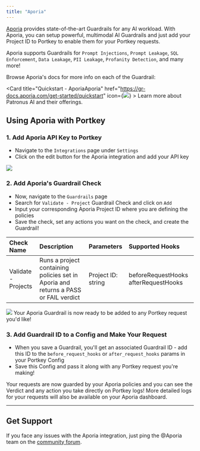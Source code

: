 ```yaml
---
title: "Aporia"
---
```


[Aporia](https://www.aporia.com/) provides state-of-the-art Guardrails for any AI workload. With Aporia, you can setup powerful, multimodal AI Guardrails and just add your Project ID to Portkey to enable them for your Portkey requests.

Aporia supports Guardrails for `Prompt Injections`, `Prompt Leakage`, `SQL Enforcement`, `Data Leakage`, `PII Leakage`, `Profanity Detection`, and many more!

Browse Aporia's docs for more info on each of the Guardrail:

<Card title="Quickstart - AporiaAporia" href="https://gr-docs.aporia.com/get-started/quickstart" icon={<img src="/images/guardrails/apple-touch-icon.png"  />} >
    Learn more about Patronus AI and their offerings.
</Card>

## Using Aporia with Portkey

### 1\. Add Aporia API Key to Portkey

* Navigate to the `Integrations` page under `Settings`
* Click on the edit button for the Aporia integration and add your API key
<Frame>
  <img src="/images/guardrails/ap-1.png"/>
</Frame>


### 2\. Add Aporia's Guardrail Check

* Now, navigate to the `Guardrails` page
* Search for `Validate - Project` Guardrail Check and click on `Add`
* Input your corresponding Aporia Project ID where you are defining the policies
* Save the check, set any actions you want on the check, and create the Guardrail!

| Check Name          | Description                                                                         | Parameters         | Supported Hooks                      |
| :------------------- | :----------------------------------------------------------------------------------- | :------------------ | :------------------------------------ |
| Validate - Projects | Runs a project containing policies set in Aporia and returns a PASS or FAIL verdict | Project ID: string | beforeRequestHooks afterRequestHooks |

<Frame>
  <img src="/images/guardrails/ap-2.png"/>
</Frame>
Your Aporia Guardrail is now ready to be added to any Portkey request you'd like!

### 3\. Add Guardrail ID to a Config and Make Your Request

* When you save a Guardrail, you'll get an associated Guardrail ID - add this ID to the `before_request_hooks` or `after_request_hooks` params in your Portkey Config
* Save this Config and pass it along with any Portkey request you're making!

Your requests are now guarded by your Aporia policies and you can see the Verdict and any action you take directly on Portkey logs! More detailed logs for your requests will also be available on your Aporia dashboard.

---

## Get Support

If you face any issues with the Aporia integration, just ping the @Aporia team on the [community forum](https://discord.gg/portkey-llms-in-prod-1143393887742861333).

